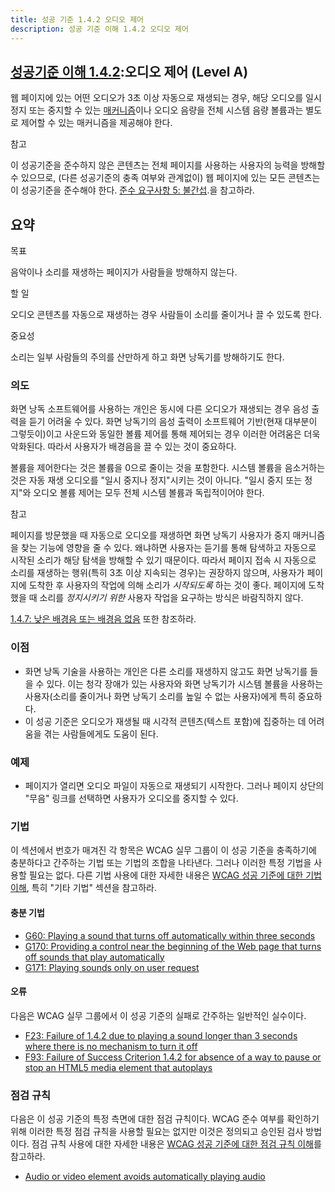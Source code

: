 ```yaml
---
title: 성공 기준 1.4.2 오디오 제어
description: 성공 기준 이해 1.4.2 오디오 제어
---
```



## [성공기준 이해 1.4.2](https://w3.org/TR/WCAG22#audio-control):오디오 제어 (Level A)

<Card title="성공 기준 (SC)"></Card>

웹 페이지에 있는 어떤 오디오가 3초 이상 자동으로 재생되는 경우, 해당 오디오를 일시정지 또는 중지할 수 있는 [매커니즘](../../../glossary/mechanism)이나 오디오 음량을 전체 시스템 음량 볼륨과는 별도로 제어할 수 있는 매커니즘을 제공해야 한다.

참고

이 성공기준을 준수하지 않은 콘텐츠는 전체 페이지를 사용하는 사용자의 능력을 방해할 수 있으므로, (다른 성공기준의 충족 여부와 관계없이) 웹 페이지에 있는 모든 콘텐츠는 이 성공기준을 준수해야 한다. [준수 요구사항 5: 불간섭](https://www.w3.org/TR/WCAG22/#cc5).을 참고하라.

## 요약


목표

음악이나 소리를 재생하는 페이지가 사람들을 방해하지 않는다.

할 일

오디오 콘텐츠를 자동으로 재생하는 경우 사람들이 소리를 줄이거나 끌 수 있도록 한다.

중요성

소리는 일부 사람들의 주의를 산만하게 하고 화면 낭독기를 방해하기도 한다.

### 의도

화면 낭독 소프트웨어를 사용하는 개인은 동시에 다른 오디오가 재생되는 경우 음성 출력을 듣기 어려울 수 있다. 화면 낭독기의 음성 출력이 소프트웨어 기반(현재 대부분이 그렇듯이)이고 사운드와 동일한 볼륨 제어를 통해 제어되는 경우 이러한 어려움은 더욱 악화된다. 따라서 사용자가 배경음을 끌 수 있는 것이 중요하다.

볼륨을 제어한다는 것은 볼륨을 0으로 줄이는 것을 포함한다. 시스템 볼륨을 음소거하는 것은 자동 재생 오디오를 "일시 중지나 정지"시키는 것이 아니다. "일시 중지 또는 정지"와 오디오 볼륨 제어는 모두 전체 시스템 볼륨과 독립적이어야 한다.

참고

페이지를 방문했을 때 자동으로 오디오를 재생하면 화면 낭독기 사용자가 중지 매커니즘을 찾는 기능에 영향을 줄 수 있다. 왜냐하면 사용자는 듣기를 통해 탐색하고 자동으로 시작된 소리가 해당 탐색을 방해할 수 있기 때문이다. 따라서 페이지 접속 시 자동으로 소리를 재생하는 행위(특히 3초 이상 지속되는 경우)는 권장하지 않으며, 사용자가 페이지에 도착한 후 사용자의 작업에 의해 소리가 *시작되도록* 하는 것이 좋다. 페이지에 도착했을 때 소리를 *정지시키기 위한* 사용자 작업을 요구하는 방식은 바람직하지 않다.

[1.4.7: 낮은 배경음 또는 배경음 없음](low-or-no-background-audio) 또한 참조하라.

### 이점

*   화면 낭독 기술을 사용하는 개인은 다른 소리를 재생하지 않고도 화면 낭독기를 들을 수 있다. 이는 청각 장애가 있는 사용자와 화면 낭독기가 시스템 볼륨을 사용하는 사용자(소리를 줄이거나 화면 낭독기 소리를 높일 수 없는 사용자)에게 특히 중요하다.
*   이 성공 기준은 오디오가 재생될 때 시각적 콘텐츠(텍스트 포함)에 집중하는 데 어려움을 겪는 사람들에게도 도움이 된다.

### 예제

*   페이지가 열리면 오디오 파일이 자동으로 재생되기 시작한다. 그러나 페이지 상단의 "무음" 링크를 선택하면 사용자가 오디오를 중지할 수 있다.

### 기법

이 섹션에서 번호가 매겨진 각 항목은 WCAG 실무 그룹이 이 성공 기준을 충족하기에 충분하다고 간주하는 기법 또는 기법의 조합을 나타낸다. 그러나 이러한 특정 기법을 사용할 필요는 없다. 다른 기법 사용에 대한 자세한 내용은 [WCAG 성공 기준에 대한 기법 이해](understanding-techniques), 특히 "기타 기법" 섹션을 참고하라.

#### 충분 기법

*   [G60: Playing a sound that turns off automatically within three seconds](https://www.w3.org/WAI/WCAG22/Techniques/general/G60)
*   [G170: Providing a control near the beginning of the Web page that turns off sounds that play automatically](https://www.w3.org/WAI/WCAG22/Techniques/general/G170)
*   [G171: Playing sounds only on user request](https://www.w3.org/WAI/WCAG22/Techniques/general/G171)

#### 오류

다음은 WCAG 실무 그룹에서 이 성공 기준의 실패로 간주하는 일반적인 실수이다.

*   [F23: Failure of 1.4.2 due to playing a sound longer than 3 seconds where there is no mechanism to turn it off](https://www.w3.org/WAI/WCAG22/Techniques/failures/F23)
*   [F93: Failure of Success Criterion 1.4.2 for absence of a way to pause or stop an HTML5 media element that autoplays](https://www.w3.org/WAI/WCAG22/Techniques/failures/F93)

### 점검 규칙

다음은 이 성공 기준의 특정 측면에 대한 점검 규칙이다. WCAG 준수 여부를 확인하기 위해 이러한 특정 점검 규칙을 사용할 필요는 없지만 이것은 정의되고 승인된 검사 방법이다. 점검 규칙 사용에 대한 자세한 내용은 [WCAG 성공 기준에 대한 점검 규칙 이해](understanding-act-rules.html)를 참고하라.

*   [Audio or video element avoids automatically playing audio](/WAI/standards-guidelines/act/rules/80f0bf/proposed/)

